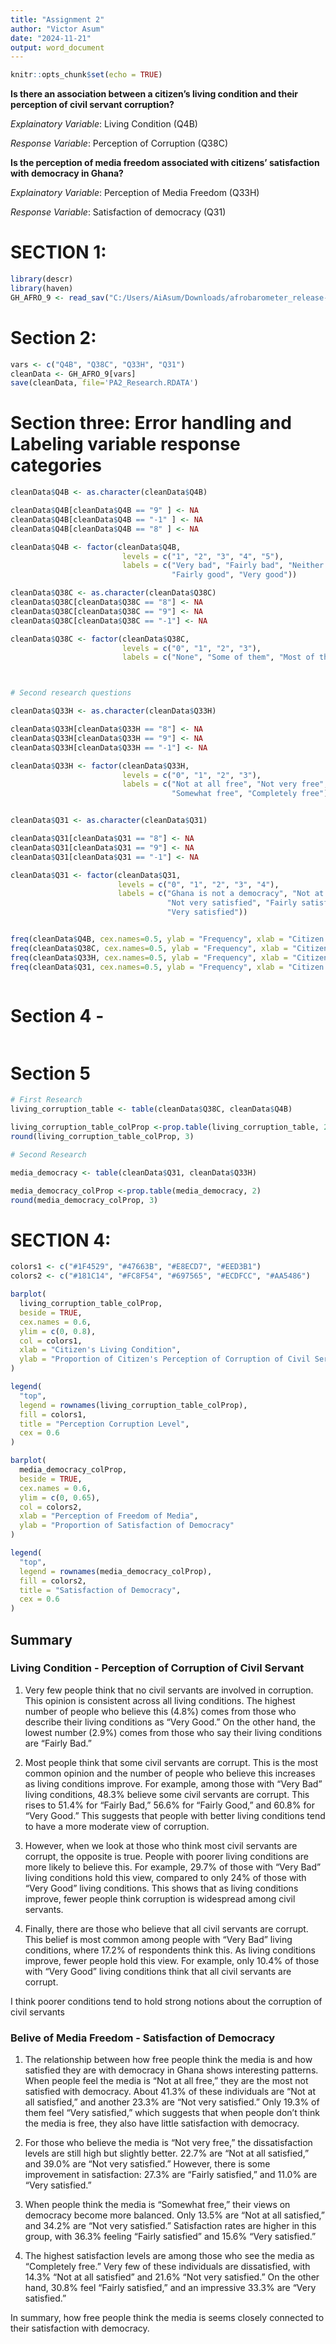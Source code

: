 ```yaml
---
title: "Assignment 2"
author: "Victor Asum"
date: "2024-11-21"
output: word_document
---
```


```r
knitr::opts_chunk$set(echo = TRUE)
```

**Is there an association between a citizen's living condition and their perception of civil servant corruption?**

*Explainatory Variable*: Living Condition (Q4B)

*Response Variable*: Perception of Corruption (Q38C)


**Is the perception of media freedom associated with citizens' satisfaction with democracy in Ghana?**

*Explainatory Variable*: Perception of Media Freedom (Q33H)

*Response Variable*: Satisfaction of democracy (Q31)


# SECTION 1:
```r
library(descr)
library(haven)
GH_AFRO_9 <- read_sav("C:/Users/AiAsum/Downloads/afrobarometer_release-dataset_gha_r9_en_2023-04-01.sav")

```


# Section 2: 
```r

vars <- c("Q4B", "Q38C", "Q33H", "Q31") 
cleanData <- GH_AFRO_9[vars]
save(cleanData, file='PA2_Research.RDATA')

```


# Section three: Error handling and Labeling variable response categories

```r
cleanData$Q4B <- as.character(cleanData$Q4B)

cleanData$Q4B[cleanData$Q4B == "9" ] <- NA
cleanData$Q4B[cleanData$Q4B == "-1" ] <- NA
cleanData$Q4B[cleanData$Q4B == "8" ] <- NA

cleanData$Q4B <- factor(cleanData$Q4B,
                         levels = c("1", "2", "3", "4", "5"),
                         labels = c("Very bad", "Fairly bad", "Neither good nor bad",
                                    "Fairly good", "Very good"))

cleanData$Q38C <- as.character(cleanData$Q38C)
cleanData$Q38C[cleanData$Q38C == "8"] <- NA
cleanData$Q38C[cleanData$Q38C == "9"] <- NA
cleanData$Q38C[cleanData$Q38C == "-1"] <- NA

cleanData$Q38C <- factor(cleanData$Q38C,
                         levels = c("0", "1", "2", "3"),
                         labels = c("None", "Some of them", "Most of them", "All of them"))



# Second research questions

cleanData$Q33H <- as.character(cleanData$Q33H)

cleanData$Q33H[cleanData$Q33H == "8"] <- NA
cleanData$Q33H[cleanData$Q33H == "9"] <- NA
cleanData$Q33H[cleanData$Q33H == "-1"] <- NA

cleanData$Q33H <- factor(cleanData$Q33H,
                         levels = c("0", "1", "2", "3"),
                         labels = c("Not at all free", "Not very free",
                                    "Somewhat free", "Completely free"))


cleanData$Q31 <- as.character(cleanData$Q31)

cleanData$Q31[cleanData$Q31 == "8"] <- NA
cleanData$Q31[cleanData$Q31 == "9"] <- NA
cleanData$Q31[cleanData$Q31 == "-1"] <- NA

cleanData$Q31 <- factor(cleanData$Q31,
                        levels = c("0", "1", "2", "3", "4"),
                        labels = c("Ghana is not a democracy", "Not at all satisfied", 
                                   "Not very satisfied", "Fairly satisfied", 
                                   "Very satisfied"))


freq(cleanData$Q4B, cex.names=0.5, ylab = "Frequency", xlab = "Citizen's Living Condition")
freq(cleanData$Q38C, cex.names=0.5, ylab = "Frequency", xlab = "Citizen's Perceive Corruption")
freq(cleanData$Q33H, cex.names=0.5, ylab = "Frequency", xlab = "Citizen's Perceive of Media freedom")
freq(cleanData$Q31, cex.names=0.5, ylab = "Frequency", xlab = "Citizen's Satisfaction of Democracy")



```


# Section 4 - 
```r

```


# Section 5

```r

# First Research
living_corruption_table <- table(cleanData$Q38C, cleanData$Q4B)

living_corruption_table_colProp <-prop.table(living_corruption_table, 2) 
round(living_corruption_table_colProp, 3)

# Second Research

media_democracy <- table(cleanData$Q31, cleanData$Q33H)

media_democracy_colProp <-prop.table(media_democracy, 2) 
round(media_democracy_colProp, 3)


```

# SECTION 4:
```r
colors1 <- c("#1F4529", "#47663B", "#E8ECD7", "#EED3B1")
colors2 <- c("#181C14", "#FC8F54", "#697565", "#ECDFCC", "#AA5486")

barplot(
  living_corruption_table_colProp, 
  beside = TRUE,                
  cex.names = 0.6,
  ylim = c(0, 0.8),
  col = colors1,  
  xlab = "Citizen's Living Condition", 
  ylab = "Proportion of Citizen's Perception of Corruption of Civil Servants"
)

legend(
  "top",   
  legend = rownames(living_corruption_table_colProp),
  fill = colors1,
  title = "Perception Corruption Level",
  cex = 0.6
)

barplot(
  media_democracy_colProp, 
  beside = TRUE,                
  cex.names = 0.6,
  ylim = c(0, 0.65),
  col = colors2,  
  xlab = "Perception of Freedom of Media", 
  ylab = "Proportion of Satisfaction of Democracy"
)

legend(
  "top",   
  legend = rownames(media_democracy_colProp),
  fill = colors2,
  title = "Satisfaction of Democracy",
  cex = 0.6
)


```

## Summary 

### Living Condition - Perception of Corruption of Civil Servant
1. Very few people think that no civil servants are involved in corruption. This opinion is consistent across all living conditions. The highest number of people who believe this (4.8%) comes from those who describe their living conditions as "Very Good." On the other hand, the lowest number (2.9%) comes from those who say their living conditions are "Fairly Bad."

2. Most people think that some civil servants are corrupt. This is the most common opinion and the number of people who believe this increases as living conditions improve. For example, among those with "Very Bad" living conditions, 48.3% believe some civil servants are corrupt. This rises to 51.4% for "Fairly Bad," 56.6% for "Fairly Good," and 60.8% for "Very Good." This suggests that people with better living conditions tend to have a more moderate view of corruption.

3. However, when we look at those who think most civil servants are corrupt, the opposite is true. People with poorer living conditions are more likely to believe this. For example, 29.7% of those with "Very Bad" living conditions hold this view, compared to only 24% of those with "Very Good" living conditions. This shows that as living conditions improve, fewer people think corruption is widespread among civil servants.

4. Finally, there are those who believe that all civil servants are corrupt. This belief is most common among people with "Very Bad" living conditions, where 17.2% of respondents think this. As living conditions improve, fewer people hold this view. For example, only 10.4% of those with "Very Good" living conditions think that all civil servants are corrupt.

I think poorer conditions tend to hold strong notions about the corruption of civil servants



### Belive of Media Freedom - Satisfaction of Democracy
1. The relationship between how free people think the media is and how satisfied they are with democracy in Ghana shows interesting patterns. When people feel the media is "Not at all free," they are the most not satisfied with democracy. About 41.3% of these individuals are "Not at all satisfied," and another 23.3% are "Not very satisfied." Only 19.3% of them feel "Very satisfied," which suggests that when people don’t think the media is free, they also have little satisfaction with democracy.

2. For those who believe the media is "Not very free," the dissatisfaction levels are still high but slightly better. 22.7% are "Not at all satisfied," and 39.0% are "Not very satisfied." However, there is some improvement in satisfaction: 27.3% are "Fairly satisfied," and 11.0% are "Very satisfied." 

3. When people think the media is "Somewhat free," their views on democracy become more balanced. Only 13.5% are "Not at all satisfied," and 34.2% are "Not very satisfied." Satisfaction rates are higher in this group, with 36.3% feeling "Fairly satisfied" and 15.6% "Very satisfied." 

4. The highest satisfaction levels are among those who see the media as "Completely free." Very few of these individuals are dissatisfied, with 14.3% "Not at all satisfied" and 21.6% "Not very satisfied." On the other hand, 30.8% feel "Fairly satisfied," and an impressive 33.3% are "Very satisfied." 

In summary, how free people think the media is seems closely connected to their satisfaction with democracy.

